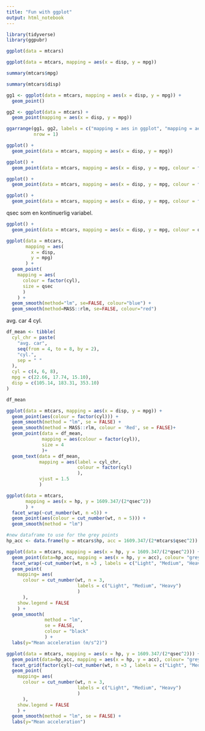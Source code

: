 ```yaml
---
title: "Fun with ggplot"
output: html_notebook
---
```


```r
library(tidyverse)
library(ggpubr)
```

```r
ggplot(data = mtcars)
```

```r
ggplot(data = mtcars, mapping = aes(x = disp, y = mpg))
```

```r
summary(mtcars$mpg)
```

```r
summary(mtcars$disp)
```

```r
gg1 <- ggplot(data = mtcars, mapping = aes(x = disp, y = mpg)) +
  geom_point()

gg2 <- ggplot(data = mtcars) +
  geom_point(mapping = aes(x = disp, y = mpg))

ggarrange(gg1, gg2, labels = c("mapping = aes in ggplot", "mapping = aes in geom_*"),
          nrow = 1)
```

```r
ggplot() +
  geom_point(data = mtcars, mapping = aes(x = disp, y = mpg))
```

```r
ggplot() +
  geom_point(data = mtcars, mapping = aes(x = disp, y = mpg, colour = factor(cyl), size = qsec))
```

```r
ggplot() +
  geom_point(data = mtcars, mapping = aes(x = disp, y = mpg, colour = factor(cyl)))
```


```r
ggplot() +
  geom_point(data = mtcars, mapping = aes(x = disp, y = mpg, colour = factor(qsec), size = factor(cyl)))
```

qsec som en kontinuerlig variabel.

```r
ggplot() +
  geom_point(data = mtcars, mapping = aes(x = disp, y = mpg, colour = qsec, size = factor(cyl)))
```

```r
ggplot(data = mtcars,
       mapping = aes(
         x = disp,
         y = mpg)
       ) +
  geom_point(
    mapping = aes(
      colour = factor(cyl),
      size = qsec
      )
    ) + 
  geom_smooth(method="lm", se=FALSE, colour="blue") +
  geom_smooth(method=MASS::rlm, se=FALSE, colour="red")
```

avg. car 4 cyl.

```r
df_mean <- tibble(
  cyl_chr = paste(
    "avg. car",
    seq(from = 4, to = 8, by = 2),
    "cyl.",
    sep = " "
  ),
  cyl = c(4, 6, 8),
  mpg = c(22.66, 17.74, 15.10),
  disp = c(105.14, 183.31, 353.10)
)

df_mean
```
```r
ggplot(data = mtcars, mapping = aes(x = disp, y = mpg)) +
  geom_point(aes(colour = factor(cyl))) +
  geom_smooth(method = "lm", se = FALSE) +
  geom_smooth(method = MASS::rlm, colour = 'Red', se = FALSE)+
  geom_point(data = df_mean,  
             mapping = aes(colour = factor(cyl)), 
             size = 4
             )+ 
  geom_text(data = df_mean, 
            mapping = aes(label = cyl_chr,
                          colour = factor(cyl)
                          ), 
            vjust = 1.5
            )
```

```r
ggplot(data = mtcars, 
       mapping = aes(x = hp, y = 1609.347/(2*qsec^2))
       ) +
  facet_wrap(~cut_number(wt, n =5)) +
  geom_point(aes(colour = cut_number(wt, n = 5))) +
  geom_smooth(method = "lm")
```

```r
#new dataframe to use for the grey points
hp_acc <- data.frame(hp = mtcars$hp, acc = 1609.347/(2*mtcars$qsec^2))

ggplot(data = mtcars, mapping = aes(x = hp, y = 1609.347/(2*qsec^2))) +
  geom_point(data=hp_acc, mapping = aes(x = hp, y = acc), colour= "grey80") +
  facet_wrap(~cut_number(wt, n =3 , labels = c("Light", "Medium", "Heavy"))) +
  geom_point(
    mapping= aes(
      colour = cut_number(wt, n = 3, 
                          labels = c("Light", "Medium", "Heavy")
                          )
      ), 
    show.legend = FALSE
    ) +
  geom_smooth(
              method = "lm", 
              se = FALSE,
              colour = "black"
              ) +
  labs(y="Mean acceleration (m/s^2)") 
```

```r
ggplot(data = mtcars, mapping = aes(x = hp, y = 1609.347/(2*qsec^2))) +
  geom_point(data=hp_acc, mapping = aes(x = hp, y = acc), colour= "grey80") +
  facet_grid(factor(cyl)~cut_number(wt, n =3 , labels = c("Light", "Medium", "Heavy"))) +
  geom_point(
    mapping= aes(
      colour = cut_number(wt, n = 3,
                          labels = c("Light", "Medium", "Heavy")
                          )
      ), 
    show.legend = FALSE
    ) +
  geom_smooth(method = "lm", se = FALSE) +
  labs(y="Mean acceleration")
```

